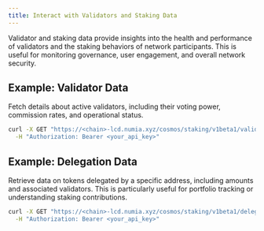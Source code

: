 ```yaml
---
title: Interact with Validators and Staking Data
---
```


Validator and staking data provide insights into the health and performance of validators and the staking behaviors of network participants. This is useful for monitoring governance, user engagement, and overall network security.

## Example: Validator Data
Fetch details about active validators, including their voting power, commission rates, and operational status.

```bash
curl -X GET "https://<chain>-lcd.numia.xyz/cosmos/staking/v1beta1/validators" \
  -H "Authorization: Bearer <your_api_key>"
```

## Example: Delegation Data
Retrieve data on tokens delegated by a specific address, including amounts and associated validators. This is particularly useful for portfolio tracking or understanding staking contributions.

```bash
curl -X GET "https://<chain>-lcd.numia.xyz/cosmos/staking/v1beta1/delegations/<address>" \
  -H "Authorization: Bearer <your_api_key>"
```
